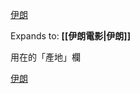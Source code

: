 {{flagdeco|IRN}} [[伊朗電影|伊朗]]<noinclude>

Expands to: '''<nowiki>[[伊朗電影|伊朗]]</nowiki>'''

用在{{t1|Infobox Film}}的「產地」欄

[[Category:電影產地模板|伊朗]]</noinclude>